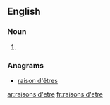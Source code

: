 {{also|raisons d'être}}
==English==

===Noun===
{{head|en}}

# {{plural of|raison d'etre}}

===Anagrams===
* [[raison d'êtres#English|raison d'êtres]]

[[ar:raisons d'etre]]
[[fr:raisons d'etre]]